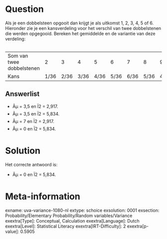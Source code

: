 Question
========

Als je een dobbelsteen opgooit dan krijgt je als uitkomst 1, 2, 3, 4, 5
of 6. Hieronder zie je een kansverdeling voor het verschil van twee
dobbelstenen die werden opgegooid. Bereken het gemiddelde en de
variantie van deze verdeling:\
\

  --------------------------- ------ ------ ------ ------ ------ ------ ------ ------ ------ ------ ------
  Som van twee dobbelstenen   2      3      4      5      6      7      8      9      10     11     12
  Kans                        1/36   2/36   3/36   4/36   5/36   6/36   5/36   4/36   3/36   2/36   1/36
  --------------------------- ------ ------ ------ ------ ------ ------ ------ ------ ------ ------ ------

Answerlist
----------

* Âµ = 3,5 en Ï2 = 2,917.
* Âµ = 3,5 en Ï2 = 5,834.
* Âµ = 7 en Ï2 = 2,917.
* Âµ = 0 en Ï2 = 5,834.

Solution
========

Het correcte antwoord is: 

* Âµ = 0 en Ï2 = 5,834.

Meta-information
================
exname: uva-variance-1080-nl
extype: schoice
exsolution: 0001
exsection: Probability/Elementary Probability/Random variables/Variance
exextra[Type]: Conceptual, Calculation
exextra[Language]: Dutch
exextra[Level]: Statistical Literacy
exextra[IRT-Difficulty]: 2
exextra[p-value]: 0.5905
